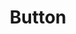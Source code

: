 ---
path: '/components/button'
title: 'Button'
description: 'A button component!'
component: 'Button'
template: 'ReferenceTemplate'
---